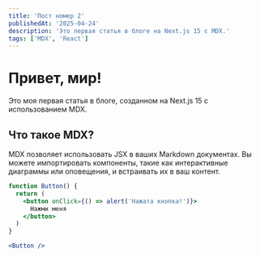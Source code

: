 ```yaml
---
title: 'Пост номер 2'
publishedAt: '2025-04-24'
description: 'Это первая статья в блоге на Next.js 15 с MDX.'
tags: ['MDX', 'React']
---
```


# Привет, мир!

Это моя первая статья в блоге, созданном на Next.js 15 с использованием MDX.

## Что такое MDX?

MDX позволяет использовать JSX в ваших Markdown документах. Вы можете импортировать компоненты, такие как интерактивные диаграммы или оповещения, и встраивать их в ваш контент.

```jsx
function Button() {
  return (
    <button onClick={() => alert('Нажата кнопка!')}>
      Нажми меня
    </button>
  )
}

<Button />
